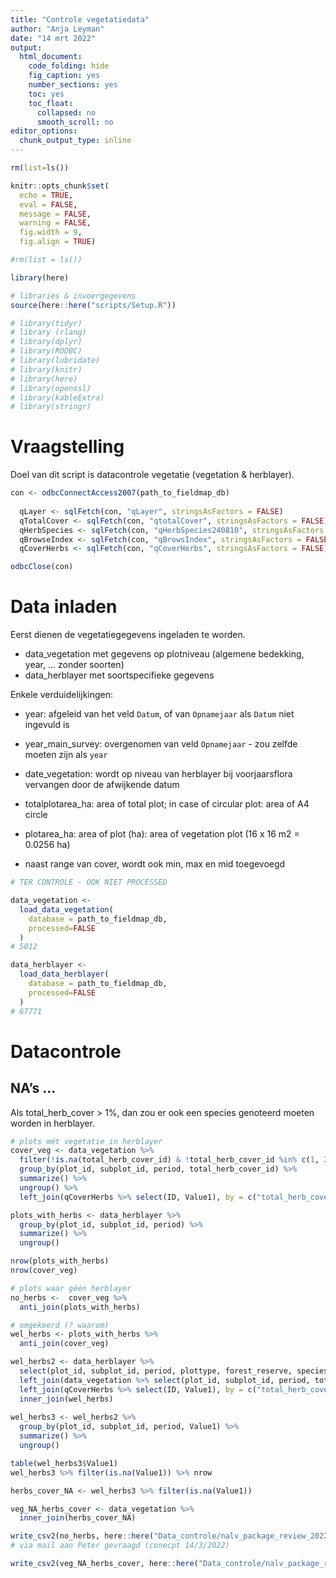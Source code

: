 ```yaml
---
title: "Controle vegetatiedata"
author: "Anja Leyman"
date: "14 mrt 2022"
output: 
  html_document:
    code_folding: hide
    fig_caption: yes
    number_sections: yes
    toc: yes
    toc_float:
      collapsed: no
      smooth_scroll: no
editor_options: 
  chunk_output_type: inline
---
```


```r
rm(list=ls())
```

```r
knitr::opts_chunk$set(
  echo = TRUE,
  eval = FALSE,
  message = FALSE,
  warning = FALSE, 
  fig.width = 9,
  fig.align = TRUE)

#rm(list = ls())

library(here)

# libraries & invoergegevens
source(here::here("scripts/Setup.R"))

# library(tidyr)
# library (rlang)
# library(dplyr)
# library(RODBC)
# library(lubridate)
# library(knitr)
# library(here)
# library(openssl)
# library(kableExtra)
# library(stringr)


```


# Vraagstelling

Doel van dit script is datacontrole vegetatie (vegetation & herblayer).


```r
con <- odbcConnectAccess2007(path_to_fieldmap_db)
  
  qLayer <- sqlFetch(con, "qLayer", stringsAsFactors = FALSE)
  qTotalCover <- sqlFetch(con, "qtotalCover", stringsAsFactors = FALSE)
  qHerbSpecies <- sqlFetch(con, "qHerbSpecies240810", stringsAsFactors = FALSE)
  qBrowseIndex <- sqlFetch(con, "qBrowsIndex", stringsAsFactors = FALSE)
  qCoverHerbs <- sqlFetch(con, "qCoverHerbs", stringsAsFactors = FALSE)

odbcClose(con)
```


# Data inladen

Eerst dienen de vegetatiegegevens ingeladen te worden.

- data_vegetation met gegevens op plotniveau (algemene bedekking, year, ... zonder soorten) 
- data_herblayer met soortspecifieke gegevens

Enkele verduidelijkingen:

<!-- Veg.Year AS year_main_survey -->
<!-- year = year(.data$date_vegetation), -->
<!--       year = ifelse(is.na(.data$year), .data$year_main_survey, .data$year), -->

* year: afgeleid van het veld `Datum`, of van `Opnamejaar` als `Datum` niet ingevuld is

* year_main_survey: overgenomen van veld `Opnamejaar` - zou zelfde moeten zijn als `year`

* date_vegetation: wordt op niveau van herblayer bij voorjaarsflora vervangen door de afwijkende datum

* totalplotarea_ha: area of total plot; in case of circular plot: area of A4 circle

* plotarea_ha: area of plot (ha): area of vegetation plot (16 x 16 m2 = 0.0256 ha)

* naast range van cover, wordt ook min, max en mid toegevoegd 

```r
# TER CONTROLE - OOK NIET PROCESSED 

data_vegetation <-
  load_data_vegetation(
    database = path_to_fieldmap_db, 
    processed=FALSE
  )
# 5012

data_herblayer <-
  load_data_herblayer(
    database = path_to_fieldmap_db, 
    processed=FALSE
  )
# 67771
```

# Datacontrole

## NA's ...

Als total_herb_cover > 1%, dan zou er ook een species genoteerd moeten worden in herblayer.

```r
# plots mét vegetatie in herblayer
cover_veg <- data_vegetation %>% 
  filter(!is.na(total_herb_cover_id) & !total_herb_cover_id %in% c(1, 20)) %>% 
  group_by(plot_id, subplot_id, period, total_herb_cover_id) %>% 
  summarize() %>% 
  ungroup() %>% 
  left_join(qCoverHerbs %>% select(ID, Value1), by = c("total_herb_cover_id" = "ID"))

plots_with_herbs <- data_herblayer %>% 
  group_by(plot_id, subplot_id, period) %>% 
  summarize() %>% 
  ungroup()

nrow(plots_with_herbs)
nrow(cover_veg)

# plots waar géén herblayer 
no_herbs <-  cover_veg %>% 
  anti_join(plots_with_herbs) 

```

```r

# omgekeerd (? waarom) 
wel_herbs <- plots_with_herbs %>% 
  anti_join(cover_veg)

wel_herbs2 <- data_herblayer %>% 
  select(plot_id, subplot_id, period, plottype, forest_reserve, species, coverage_id) %>% 
  left_join(data_vegetation %>% select(plot_id, subplot_id, period, total_herb_cover_id)) %>% 
  left_join(qCoverHerbs %>% select(ID, Value1), by = c("total_herb_cover_id" = "ID")) %>% 
  inner_join(wel_herbs)
  
wel_herbs3 <- wel_herbs2 %>% 
  group_by(plot_id, subplot_id, period, Value1) %>% 
  summarize() %>% 
  ungroup()

table(wel_herbs3$Value1)
wel_herbs3 %>% filter(is.na(Value1)) %>% nrow

herbs_cover_NA <- wel_herbs3 %>% filter(is.na(Value1))

veg_NA_herbs_cover <- data_vegetation %>% 
  inner_join(herbs_cover_NA)
```

```r
write_csv2(no_herbs, here::here("Data_controle/nalv_package_review_2022-03-08/geen_herbs_maar_wel_herbcover.csv"))
# via mail aan Peter gevraagd (conecpt 14/3/2022)

write_csv2(veg_NA_herbs_cover, here::here("Data_controle/nalv_package_review_2022-03-08/wel_herbs_maar_herbcover_niet_ingevuld.csv"))
```

